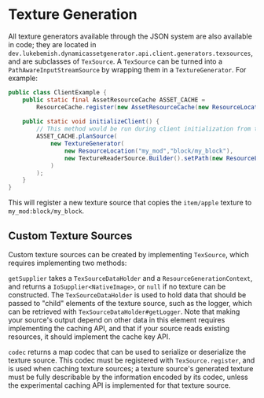 # Texture Generation

All texture generators available through the JSON system are also available in code; they are located in
`dev.lukebemish.dynamicassetgenerator.api.client.generators.texsources`, and are subclasses of `TexSource`. A `TexSource`
can be turned into a `PathAwareInputStreamSource` by wrapping them in a `TextureGenerator`. For example:

```java
public class ClientExample {
    public static final AssetResourceCache ASSET_CACHE =
        ResourceCache.register(new AssetResourceCache(new ResourceLocation("my_mod", "assets")));
    
    public static void initializeClient() {
        // This method would be run during client initialization from the appropriate location.
        ASSET_CACHE.planSource(
            new TextureGenerator(
                new ResourceLocation("my_mod","block/my_block"),
                new TextureReaderSource.Builder().setPath(new ResourceLocation("item/apple")).build()
            )
        );
    }
}
```

This will register a new texture source that copies the `item/apple` texture to `my_mod:block/my_block`.

## Custom Texture Sources

Custom texture sources can be created by implementing `TexSource`, which requires implementing two methods:

`getSupplier` takes a `TexSourceDataHolder` and a `ResourceGenerationContext`, and returns a `IoSupplier<NativeImage>`, or 
`null` if no texture can be constructed. The `TexSourceDataHolder` is used to hold data that should be passed to "child"
elements of the texture source, such as the logger, which can be retrieved with `TexSourceDataHolder#getLogger`. Note that
making your source's output depend on other data in this element requires implementing the caching API, and that if your
source reads existing resources, it should implement the cache key API.

`codec` returns a map codec that can be used to serialize or deserialize the texture source. This codec must be registered with
`TexSource.register`, and is used when caching texture sources; a texture source's generated texture must be fully 
describable by the information encoded by its codec, unless the experimental caching API is implemented for that texture 
source.
